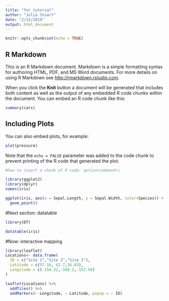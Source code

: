 ```yaml
---
title: "for_tutorial"
author: "Julia Stuart"
date: "2/12/2019"
output: html_document
---
```


```r
knitr::opts_chunk$set(echo = TRUE)
```

## R Markdown

This is an R Markdown document. Markdown is a simple formatting syntax for authoring HTML, PDF, and MS Word documents. For more details on using R Markdown see <http://rmarkdown.rstudio.com>.

When you click the **Knit** button a document will be generated that includes both content as well as the output of any embedded R code chunks within the document. You can embed an R code chunk like this:

```r
summary(cars)
```

## Including Plots

You can also embed plots, for example:

```r
plot(pressure)
```

Note that the `echo = FALSE` parameter was added to the code chunk to prevent printing of the R code that generated the plot.

```r
#how to insert a chunk of R code: option+command+i

library(ggplot2)
library(dplyr)
names(iris)

ggplot(iris, aes(x = Sepal.Length, y = Sepal.Width, color=Species)) +
  geom_point()

```


#Next section: datatable

```r
library(DT)

datatable(iris)


```
#Now: interactive mapping
```r
library(leaflet)
Locations<- data.frame(
  ID = c("Site 1","Site 2","Site 3"),
  Latitude = c(57.16, 62.7,56.03),
  Longitude = c(-154.22,-160.2,-152.56)
)

leaflet(Locations) %>% 
  addTiles() %>% 
  addMarkers(~ Longitude, ~ Latitude, popup = ~ ID)

```




